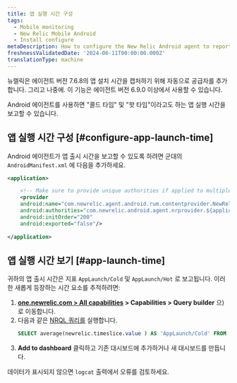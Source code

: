 ```yaml
---
title: 앱 실행 시간 구성
tags:
  - Mobile monitoring
  - New Relic Mobile Android
  - Install configure
metaDescription: How to configure the New Relic Android agent to report app launch time
freshnessValidatedDate: '2024-06-11T00:00:00.000Z'
translationType: machine
---
```


<Callout variant="important">
  뉴렐릭은 에이전트 버전 7.6.8의 앱 설치 시간을 캡처하기 위해 자동으로 공급자를 추가합니다. 그리고 나중에.
</Callout>

<Callout variant="important">
  이 기능은 에이전트 버전 6.9.0 이상에서 사용할 수 있습니다.
</Callout>

Android 에이전트를 사용하면 &quot;콜드 타임&quot; 및 &quot;핫 타임&quot;이라고도 하는 앱 실행 시간을 보고할 수 있습니다.

## 앱 실행 시간 구성 [#configure-app-launch-time]

Android 에이전트가 앱 출시 시간을 보고할 수 있도록 하려면 군대의 `AndroidManifest.xml` 에 다음을 추가하세요.

```xml
<application>

    <!-- Make sure to provide unique authorities if applied to multiple apps on the same device -->
    <provider
    android:name="com.newrelic.agent.android.rum.contentprovider.NewRelicAppContentProvider"
    android:authorities="com.newrelic.android.agent.nrprovider.${applicationId}"
    android:initOrder="200"
    android:exported="false"/>
    
</application>
```

## 앱 실행 시간 보기 [#app-launch-time]

귀하의 앱 출시 시간은 지표 `AppLaunch/Cold` 및 `AppLaunch/Hot` 로 보고됩니다. 이러한 새롭게 등장하는 시간 요소를 추적하려면:

1. <DNT>**[one.newrelic.com &gt; All capabilities](https://one.newrelic.com/all-capabilities) &gt; Capabilities &gt; Query builder**</DNT> 으)로 이동합니다.
2. 다음과 같은 [NRQL 쿼리를](/docs/query-your-data/explore-query-data/query-builder/use-advanced-nrql-mode-query-data/) 실행합니다.
   ```sql
   SELECT average(newrelic.timeslice.value ) AS 'AppLaunch/Cold' FROM Metric WHERE metricTimesliceName = 'AppLaunch/Cold' AND entity.guid = 'YOUR_APP_TOKEN' SINCE 1664218800000 UNTIL 1664220600000 TIMESERIES
   ```
3. <DNT>**Add to dashboard**</DNT> 클릭하고 기존 대시보드에 추가하거나 새 대시보드를 만듭니다.

데이터가 표시되지 않으면 `logcat` 출력에서 오류를 검토하세요.